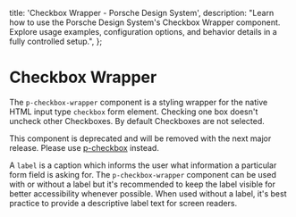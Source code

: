 
  title: 'Checkbox Wrapper - Porsche Design System',
  description:
    "Learn how to use the Porsche Design System's Checkbox Wrapper component. Explore usage examples, configuration options, and behavior details in a fully controlled setup.",
};

# Checkbox Wrapper <ComponentStatus tagName="p-checkbox-wrapper"></ComponentStatus>

The `p-checkbox-wrapper` component is a styling wrapper for the native HTML input type `checkbox` form element. Checking
one box doesn't uncheck other Checkboxes. By default Checkboxes are not selected.

<Notification heading="Deprecation hint" heading-tag="h2" state="error">
  This component is deprecated and will be removed with the next major release. Please use
  <a href="components/checkbox/">p-checkbox</a> instead.
</Notification>

A `label` is a caption which informs the user what information a particular form field is asking for. The
`p-checkbox-wrapper` component can be used with or without a label but it's recommended to keep the label visible for
better accessibility whenever possible. When used without a label, it's best practice to provide a descriptive label
text for screen readers.

<Configurator tagName="p-checkbox-wrapper" story={checkboxWrapperStory} />
